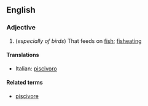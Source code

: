 ==English==

===Adjective===
{{en-adj}}

#(''especially of birds'') That feeds on [[fish]]; [[fisheating]]

====Translations====
{{top}}
*Italian: [[piscivoro]]
{{mid}}

{{bottom}}

====Related terms====
*[[piscivore]]
